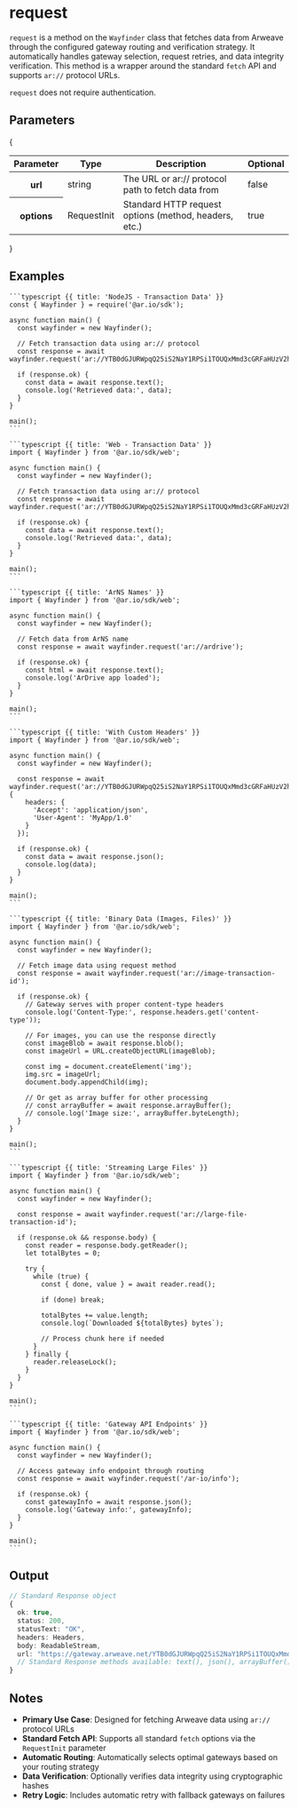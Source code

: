 
<HeroPattern />

# request

`request` is a method on the `Wayfinder` class that fetches data from Arweave through the configured gateway routing and verification strategy. It automatically handles gateway selection, request retries, and data integrity verification. This method is a wrapper around the standard `fetch` API and supports `ar://` protocol URLs.

`request` does not require authentication.

## Parameters

{

<div style={{ textAlign: 'center' }}>
  <table className="inline-table">
    <thead>
      <tr>
        <th>Parameter</th>
        <th>Type</th>
        <th>Description</th>
        <th>Optional</th>
      </tr>
    </thead>
    <tbody>
      <tr>
        <th>url</th>
        <td>string</td>
        <td>The URL or ar:// protocol path to fetch data from</td>
        <td>false</td>
      </tr>
      <tr>
        <th>options</th>
        <td>RequestInit</td>
        <td>Standard HTTP request options (method, headers, etc.)</td>
        <td>true</td>
      </tr>
    </tbody>
  </table>
</div>
}

## Examples

<CodeGroup title="request">

    ```typescript {{ title: 'NodeJS - Transaction Data' }}
    const { Wayfinder } = require('@ar.io/sdk');

    async function main() {
      const wayfinder = new Wayfinder();

      // Fetch transaction data using ar:// protocol
      const response = await wayfinder.request('ar://YTB0dGJURWpqQ25iS2NaY1RPSi1TOUQxMmd3cGRFaHUzV2hiWnVlZ2o5WT0');

      if (response.ok) {
        const data = await response.text();
        console.log('Retrieved data:', data);
      }
    }

    main();
    ```

    ```typescript {{ title: 'Web - Transaction Data' }}
    import { Wayfinder } from '@ar.io/sdk/web';

    async function main() {
      const wayfinder = new Wayfinder();

      // Fetch transaction data using ar:// protocol
      const response = await wayfinder.request('ar://YTB0dGJURWpqQ25iS2NaY1RPSi1TOUQxMmd3cGRFaHUzV2hiWnVlZ2o5WT0');

      if (response.ok) {
        const data = await response.text();
        console.log('Retrieved data:', data);
      }
    }

    main();
    ```

    ```typescript {{ title: 'ArNS Names' }}
    import { Wayfinder } from '@ar.io/sdk/web';

    async function main() {
      const wayfinder = new Wayfinder();

      // Fetch data from ArNS name
      const response = await wayfinder.request('ar://ardrive');

      if (response.ok) {
        const html = await response.text();
        console.log('ArDrive app loaded');
      }
    }

    main();
    ```

    ```typescript {{ title: 'With Custom Headers' }}
    import { Wayfinder } from '@ar.io/sdk/web';

    async function main() {
      const wayfinder = new Wayfinder();

      const response = await wayfinder.request('ar://YTB0dGJURWpqQ25iS2NaY1RPSi1TOUQxMmd3cGRFaHUzV2hiWnVlZ2o5WT0', {
        headers: {
          'Accept': 'application/json',
          'User-Agent': 'MyApp/1.0'
        }
      });

      if (response.ok) {
        const data = await response.json();
        console.log(data);
      }
    }

    main();
    ```

    ```typescript {{ title: 'Binary Data (Images, Files)' }}
    import { Wayfinder } from '@ar.io/sdk/web';

    async function main() {
      const wayfinder = new Wayfinder();

      // Fetch image data using request method
      const response = await wayfinder.request('ar://image-transaction-id');

      if (response.ok) {
        // Gateway serves with proper content-type headers
        console.log('Content-Type:', response.headers.get('content-type'));

        // For images, you can use the response directly
        const imageBlob = await response.blob();
        const imageUrl = URL.createObjectURL(imageBlob);

        const img = document.createElement('img');
        img.src = imageUrl;
        document.body.appendChild(img);

        // Or get as array buffer for other processing
        // const arrayBuffer = await response.arrayBuffer();
        // console.log('Image size:', arrayBuffer.byteLength);
      }
    }

    main();
    ```

    ```typescript {{ title: 'Streaming Large Files' }}
    import { Wayfinder } from '@ar.io/sdk/web';

    async function main() {
      const wayfinder = new Wayfinder();

      const response = await wayfinder.request('ar://large-file-transaction-id');

      if (response.ok && response.body) {
        const reader = response.body.getReader();
        let totalBytes = 0;

        try {
          while (true) {
            const { done, value } = await reader.read();

            if (done) break;

            totalBytes += value.length;
            console.log(`Downloaded ${totalBytes} bytes`);

            // Process chunk here if needed
          }
        } finally {
          reader.releaseLock();
        }
      }
    }

    main();
    ```

    ```typescript {{ title: 'Gateway API Endpoints' }}
    import { Wayfinder } from '@ar.io/sdk/web';

    async function main() {
      const wayfinder = new Wayfinder();

      // Access gateway info endpoint through routing
      const response = await wayfinder.request('/ar-io/info');

      if (response.ok) {
        const gatewayInfo = await response.json();
        console.log('Gateway info:', gatewayInfo);
      }
    }

    main();
    ```

</CodeGroup>

## Output

```typescript
// Standard Response object
{
  ok: true,
  status: 200,
  statusText: "OK",
  headers: Headers,
  body: ReadableStream,
  url: "https://gateway.arweave.net/YTB0dGJURWpqQ25iS2NaY1RPSi1TOUQxMmd3cGRFaHUzV2hiWnVlZ2o5WT0",
  // Standard Response methods available: text(), json(), arrayBuffer(), blob(), etc.
}
```

## Notes

- **Primary Use Case**: Designed for fetching Arweave data using `ar://` protocol URLs
- **Standard Fetch API**: Supports all standard `fetch` options via the `RequestInit` parameter
- **Automatic Routing**: Automatically selects optimal gateways based on your routing strategy
- **Data Verification**: Optionally verifies data integrity using cryptographic hashes
- **Retry Logic**: Includes automatic retry with fallback gateways on failures
